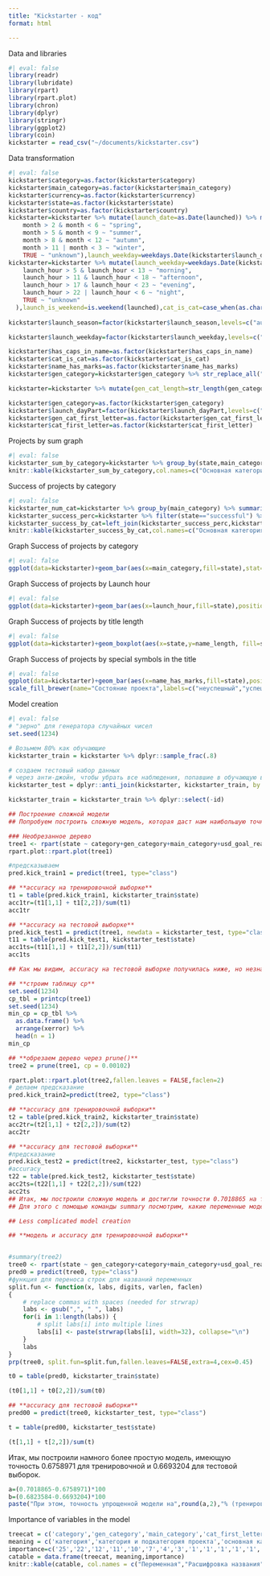 ```yaml
---
title: "Kickstarter - код"
format: html

---
```


Data and libraries 

```r
#| eval: false
library(readr)
library(lubridate)
library(rpart)
library(rpart.plot)
library(chron)
library(dplyr)
library(stringr)
library(ggplot2)
library(coin)
kickstarter = read_csv("~/documents/kickstarter.csv")

```


Data transformation
```r
#| eval: false
kickstarter$category=as.factor(kickstarter$category)
kickstarter$main_category=as.factor(kickstarter$main_category)
kickstarter$currency=as.factor(kickstarter$currency)
kickstarter$state=as.factor(kickstarter$state)
kickstarter$country=as.factor(kickstarter$country)
kickstarter=kickstarter %>% mutate(launch_date=as.Date(launched)) %>% mutate(period_length=deadline-launch_date,month = month(launch_date),day = day(launch_date),launch_season = case_when(
    month > 2 & month < 6 ~ "spring",
    month > 5 & month < 9 ~ "summer",
    month > 8 & month < 12 ~ "autumn",
    month > 11 | month < 3 ~ "winter",
    TRUE ~ "unknown"),launch_weekday=weekdays.Date(kickstarter$launch_date))
kickstarter=kickstarter %>% mutate(launch_weekday=weekdays.Date(kickstarter$launch_date),gen_category=str_trim(paste(main_category,", ",category)),name_length=str_length(name),number_of_words=str_count(name,'\\w+'),n_caps_in_name=str_count(name, "\\b[A-Z]{2,}\\b"),has_caps_in_name=case_when(n_caps_in_name>0 ~ 1, TRUE ~ 0),launch_hour=hour(launched), launch_dayPart = case_when(
    launch_hour > 5 & launch_hour < 13 ~ "morning",
    launch_hour > 11 & launch_hour < 18 ~ "afternoon",
    launch_hour > 17 & launch_hour < 23 ~ "evening",
    launch_hour > 22 | launch_hour < 6 ~ "night",
    TRUE ~ "unknown"
  ),launch_is_weekend=is.weekend(launched),cat_is_cat=case_when(as.character(main_category)==as.character(category)~1,TRUE~0),name_has_marks=as.factor(case_when(str_detect(name,":")==TRUE|str_detect(name,";")==TRUE|str_detect(name,"!")==TRUE~1,TRUE~0)))
                                                                          
kickstarter$launch_season=factor(kickstarter$launch_season,levels=c("autumn","winter","spring","summer"))

kickstarter$launch_weekday=factor(kickstarter$launch_weekday,levels=c("Monday","Tuesday", "Wednesday","Thursday","Friday","Saturday","Sunday"))

kickstarter$has_caps_in_name=as.factor(kickstarter$has_caps_in_name)
kickstarter$cat_is_cat=as.factor(kickstarter$cat_is_cat)
kickstarter$name_has_marks=as.factor(kickstarter$name_has_marks)
kickstarter$gen_category=kickstarter$gen_category %>% str_replace_all(" ,  ",", ")

kickstarter=kickstarter %>% mutate(gen_cat_length=str_length(gen_category),gen_cat_number_words=str_count(gen_category,'\\w+'),gen_cat_first_letter=str_extract(gen_category,'[A-Z]'),cat_length=str_length(category),cat_number_words=str_count(category,'\\w+'),cat_first_letter=str_extract(category,'[A-Z]'))

kickstarter$gen_category=as.factor(kickstarter$gen_category)
kickstarter$launch_dayPart=factor(kickstarter$launch_dayPart,levels=c("morning","afternoon","evening","night"))
kickstarter$gen_cat_first_letter=as.factor(kickstarter$gen_cat_first_letter)
kickstarter$cat_first_letter=as.factor(kickstarter$cat_first_letter)
```




Projects by sum graph
```r
#| eval: false
kickstarter_sum_by_category=kickstarter %>% group_by(state,main_category) %>% filter(state=="successful") %>% summarise(average_sum=round(mean(usd_goal_real),1)) %>% arrange(-average_sum) %>% ungroup() %>% dplyr::select(-state)
knitr::kable(kickstarter_sum_by_category,col.names=c("Основная категория","Средняя сумма реализованных проектов"))
```

Success of projects by category
```r
#| eval: false
kickstarter_num_cat=kickstarter %>% group_by(main_category) %>% summarise(cnt=n())
kickstarter_success_perc=kickstarter %>% filter(state=="successful") %>% group_by(main_category) %>% summarise(s_cnt=n())
kickstarter_success_by_cat=left_join(kickstarter_success_perc,kickstarter_num_cat,by="main_category") %>% mutate(success_percentage=s_cnt/cnt*100) %>% arrange(-success_percentage) %>% select(-s_cnt,-cnt)
knitr::kable(kickstarter_success_by_cat,col.names=c("Основная категория","Процент успешных проектов"))
```


Graph Success of projects by category
```r
#| eval: false
ggplot(data=kickstarter)+geom_bar(aes(x=main_category,fill=state),stat="count")+xlab('Название основной категории')+ylab('Количество проектов')+ggtitle('Успешность проектов в разных категориях')+coord_flip()+scale_fill_brewer(name="Состояние проекта",labels=c("неуспешный","успешный"),palette="Pastel1")
```


Graph Success of projects by Launch hour
```r
#| eval: false
ggplot(data=kickstarter)+geom_bar(aes(x=launch_hour,fill=state),position="fill")+ylab("Доля проектов")+xlab("Час запуска")+scale_fill_brewer(name="Состояние проекта",labels=c("неуспешный","успешный"),palette="Pastel1")+ggtitle("Успешность проектов по часу запуска")

```



Graph Success of projects by title length
```r
#| eval: false
ggplot(data=kickstarter)+geom_boxplot(aes(x=state,y=name_length, fill=state))+ylab("Длина названия проекта в символах")+xlab("Состояние проекта")+scale_x_discrete(labels=c("Неуспешный", "Успешный"))+ggtitle("Успешность проекта по длине названия проекта")+scale_fill_brewer(name="Состояние проекта",labels=c("неуспешный","успешный"),palette="Pastel1")
```



Graph Success of projects by special symbols in the title
```r
#| eval: false
ggplot(data=kickstarter)+geom_bar(aes(x=name_has_marks,fill=state),position="fill")+xlab("Наличие символов :,!,; в названии проекта")+ylab("Доля проектов")+ggtitle("Успешность проекта по наличию символов в названии")+
scale_fill_brewer(name="Состояние проекта",labels=c("неуспешный","успешный"),palette="Pastel1")+scale_x_discrete(labels=c("Нет", "Да"))
```



Model creation
```r
#| eval: false
# "зерно" для генератора случайных чисел
set.seed(1234) 

# Возьмем 80% как обучающие
kickstarter_train = kickstarter %>% dplyr::sample_frac(.8)

# создаем тестовый набор данных
# через анти-джойн, чтобы убрать все наблюдения, попавшие в обучающую выборку
kickstarter_test = dplyr::anti_join(kickstarter, kickstarter_train, by = 'id') %>% dplyr::select(-id)

kickstarter_train = kickstarter_train %>% dplyr::select(-id)

## Построение сложной модели
## Попробуем построить сложную модель, которая даст нам наибольшую точность. Будем использовать пакет rpart и все переменные, кроме id, name, date, deadline, launched, backers, launch date.

### Необрезанное дерево
tree1 <- rpart(state ~ category+gen_category+main_category+usd_goal_real+day+country+month+launch_season+currency+period_length+launch_weekday+name_length+number_of_words+has_caps_in_name+n_caps_in_name+launch_dayPart+launch_hour+launch_is_weekend+cat_is_cat+name_has_marks+cat_length+cat_number_words+cat_first_letter+gen_cat_length+gen_cat_number_words+gen_cat_first_letter, method= "class",data = kickstarter_train, control = rpart.control(cp = 0.001)) 
rpart.plot::rpart.plot(tree1)

#предсказываем
pred.kick_train1 = predict(tree1, type="class")

## **accuracy на тренировочной выборке**
t1 = table(pred.kick_train1, kickstarter_train$state)
acc1tr=(t1[1,1] + t1[2,2])/sum(t1)
acc1tr

## **accuracy на тестовой выборке**
pred.kick_test1 = predict(tree1, newdata = kickstarter_test, type="class")
t11 = table(pred.kick_test1, kickstarter_test$state)
acc1ts=(t11[1,1] + t11[2,2])/sum(t11)
acc1ts

## Как мы видим, accuracy на тестовой выборке получилась ниже, но незначительно. Обрежем дерево по оптимальному значению cp

## **строим таблицу cp**
set.seed(1234)
cp_tbl = printcp(tree1)
set.seed(1234)
min_cp = cp_tbl %>%
  as.data.frame() %>% 
  arrange(xerror) %>% 
  head(n = 1)
min_cp

## **обрезаем дерево через prune()** 
tree2 = prune(tree1, cp = 0.00102)

rpart.plot::rpart.plot(tree2,fallen.leaves = FALSE,faclen=2)
# делаем предсказание
pred.kick_train2=predict(tree2, type="class")

## **accuracy для тренировочной выборки**
t2 = table(pred.kick_train2, kickstarter_train$state)
acc2tr=(t2[1,1] + t2[2,2])/sum(t2)
acc2tr

## **accuracy для тестовой выборки**
#предсказание
pred.kick_test2 = predict(tree2, kickstarter_test, type="class")
#accuracy
t22 = table(pred.kick_test2, kickstarter_test$state)
acc2ts=(t22[1,1] + t22[2,2])/sum(t22)
acc2ts
## Итак, мы построили сложную модель и достигли точности 0.7018865 на тренировочной и 0.6823584 для тестовой выборки. Попробуем построить менее сложную модель, но при этом попробуем достигнуть сходной точности.
## Для этого с помощью команды summary посмотрим, какие переменные модель 1 посчитала наиболее важными и построим модель на их основе.

## Less complicated model creation

## **модель и accuracy для тренировочной выборки**


#summary(tree2)
tree0 <- rpart(state ~ gen_category+category+main_category+usd_goal_real+number_of_words+cat_is_cat+launch_dayPart+period_length+cat_length+cat_number_words+cat_first_letter+gen_cat_length+gen_cat_number_words+gen_cat_first_letter+country+currency+launch_weekday+launch_hour, method="class",data=kickstarter_train)
pred0 = predict(tree0, type="class")
#функция для переноса строк для названий переменных
split.fun <- function(x, labs, digits, varlen, faclen)
{
    # replace commas with spaces (needed for strwrap)
    labs <- gsub(",", " ", labs)
    for(i in 1:length(labs)) {
        # split labs[i] into multiple lines
        labs[i] <- paste(strwrap(labs[i], width=32), collapse="\n")
    }
    labs
}
prp(tree0, split.fun=split.fun,fallen.leaves=FALSE,extra=4,cex=0.45)

t0 = table(pred0, kickstarter_train$state)

(t0[1,1] + t0[2,2])/sum(t0)

## **accuracy для тестовой выборки**
pred00 = predict(tree0, kickstarter_test, type="class")

t = table(pred00, kickstarter_test$state)

(t[1,1] + t[2,2])/sum(t)
```



Итак, мы построили намного более простую модель, имеющую точность 0.6758971 для тренировочной и 0.6693204 для тестовой выборок. 

```r
a=(0.7018865-0.6758971)*100
b=(0.6823584-0.6693204)*100
paste("При этом, точность упрощенной модели на",round(a,2),"% (тренировочная выборка) и ", round(b,2),"% (тестовая выборка) ниже, чем у на порядок более сложной модели")
```

Importance of variables in the model
```r
treecat = c('category','gen_category','main_category','cat_first_letter','gen_cat_first_letter','cat_length','usd_goal_real','period_length','name_length','country','launch_dayPart','number_of_words','currency','launch_hour')
meaning = c('категория','категория и подкатегория проекта','основная категория','первая буква названия категории','первая буква названия подкатегории','длина названия категории в символах','целевая сумма проекта в долларах','длительность сборов','длина названия проекта в символах','страна','часть дня, в которую был запущен проект','количество слов в названии проекта','валюта','час запуска')
importance=c('25','22','12','11','10','7','4','3','1','1','1','1','1','1')
catable = data.frame(treecat, meaning,importance)
knitr::kable(catable, col.names = c("Переменная","Расшифровка названия","Значимость"))
```

